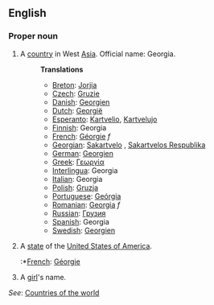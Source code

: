 ==English==

===Proper noun===

# A [[country]] in West [[Asia]]. Official name: Georgia.
#:'''Translations'''
#:*[[Breton]]: [[Jorjia]]
#:*[[Czech]]: [[Gruzie]]
#:*[[Danish]]: [[Georgien]]
#:*[[Dutch]]: [[Georgië]]
#:*[[Esperanto]]: [[Kartvelio]], [[Kartvelujo]]
#:*[[Finnish]]: Georgia
#:*[[French]]: [[Géorgie]] ''f''
#:*[[Georgian]]: [[Sakartvelo]] , [[Sakartvelos Respublika]]
#:*[[German]]: [[Georgien]]
#:*[[Greek]]: [[Γεωργία]]
#:*[[Interlingua]]: Georgia
#:*[[Italian]]: Georgia
#:*[[Polish]]: [[Gruzja]]
#:*[[Portuguese]]: [[Geórgia]]
#:*[[Romanian]]: [[Georgia]] ''f''
#:*[[Russian]]: [[Грузия]]
#:*[[Spanish]]: Georgia
#:*[[Swedish]]: [[Georgien]]
# A [[state]] of the [[United States of America]].
#:*[[French]]: [[Géorgie]]
# A [[girl]]'s name.

''See'': [[Countries of the world]]